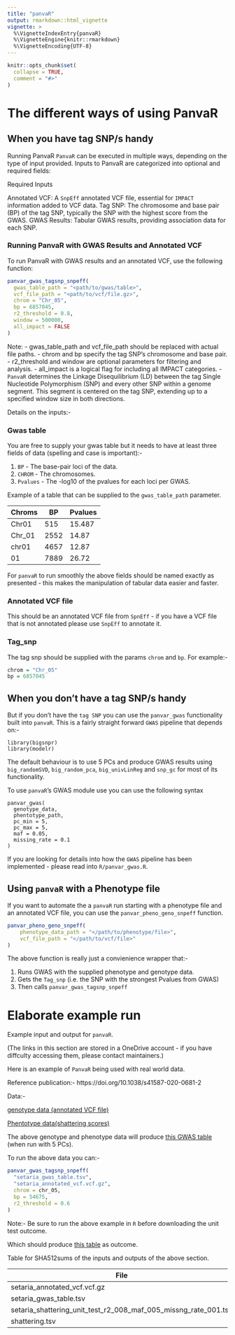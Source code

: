 ```yaml
---
title: "panvaR"
output: rmarkdown::html_vignette
vignette: >
  %\VignetteIndexEntry{panvaR}
  %\VignetteEngine{knitr::rmarkdown}
  %\VignetteEncoding{UTF-8}
---
```


```r
knitr::opts_chunk$set(
  collapse = TRUE,
  comment = "#>"
)
```


# The different ways of using PanvaR

## When you have tag SNP/s handy

Running PanvaR
`PanvaR` can be executed in multiple ways, depending on the type of input provided. Inputs to PanvaR are categorized into optional and required fields:

Required Inputs

Annotated VCF: A `SnpEff` annotated VCF file, essential for `IMPACT` information added to VCF data.
Tag SNP: The chromosome and base pair (BP) of the tag SNP, typically the SNP with the highest score from the GWAS.
GWAS Results: Tabular GWAS results, providing association data for each SNP.

### Running PanvaR with GWAS Results and Annotated VCF

To run PanvaR with GWAS results and an annotated VCF, use the following function:

```R
panvar_gwas_tagsnp_snpeff(
  gwas_table_path = "<path/to/gwas/table>",
  vcf_file_path = "<path/to/vcf/file.gz>",
  chrom = "Chr_05",
  bp = 6857045,
  r2_threshold = 0.8,
  window = 500000,
  all_impact = FALSE
)
```
Note:
- gwas_table_path and vcf_file_path should be replaced with actual file paths.
- chrom and bp specify the tag SNP's chromosome and base pair.
- r2_threshold and window are optional parameters for filtering and analysis.
- all_impact is a logical flag for including all IMPACT categories.
- `PanvaR` determines the Linkage Disequilibrium (LD) between the tag Single Nucleotide Polymorphism (SNP) and every other SNP within a genome segment. This segment is centered on the tag SNP, extending up to a specified window size in both directions.

Details on the inputs:-

### Gwas table

You are free to supply your gwas table but it needs to have at least three fields of data (spelling and case is important):-

1. `BP` - The base-pair loci of the data.
2. `CHROM` - The chromosomes.
3. `Pvalues` - The -log10 of the pvalues for each loci per GWAS.

Example of a table that can be supplied to the `gwas_table_path` parameter.

| Chroms | BP   | Pvalues |
| ------ | ---- | ------- |
| Chr01  | 515  | 15.487  |
| Chr_01 | 2552 | 14.87   |
| chr01  | 4657 | 12.87   |
| 01     | 7889 | 26.72   |

For `panvaR` to run smoothly the above fields should be named exactly as presented - this makes the manipulation of tabular data easier and faster.

### Annotated VCF file

This should be an annotated VCF file from `SpnEff` - if you have a VCF file that is not annotated please use `SnpEff` to annotate it.

### Tag_snp

The tag snp should be supplied with the params `chrom` and `bp`. For example:-

```r
chrom = "Chr_05"
bp = 6857045
```
## When you don't have a tag SNP/s handy

But if you don't have the `tag SNP` you can use the `panvar_gwas` functionality built into `panvaR`. This is a fairly straight forward `GWAS` pipeline that depends on:-

```
library(bigsnpr)
library(modelr)
```

The default behaviour is to use 5 PCs and produce GWAS results using `big_randomSVD`, `big_random_pca`, `big_univLinReg` and `snp_gc` for most of its functionality.

To use `panvaR`'s GWAS module use you can use the following syntax

```
panvar_gwas(
  genotype_data,
  phentotype_path,
  pc_min = 5,
  pc_max = 5, 
  maf = 0.05, 
  missing_rate = 0.1
)
```

If you are looking for details into how the `GWAS` pipeline has been implemented - please read into `R/panvar_gwas.R`.

## Using `panvaR` with a Phenotype file

If you want to automate the a `panvaR` run starting with a phenotype file and an annotated VCF file, you can use the `panvar_pheno_geno_snpeff` function.

```r
panvar_pheno_geno_snpeff(
    phenotype_data_path = "</path/to/phenotype/file>",
    vcf_file_path = "</path/to/vcf/file>"
)
```

The above function is really just a convienience wrapper that:-

1. Runs GWAS with the supplied phenotype and genotype data.
2. Gets the `Tag_snp` (i.e. the SNP with the strongest Pvalues from GWAS)
3. Then calls `panvar_gwas_tagsnp_snpeff` 

# Elaborate example run

Example input and output for `panvaR`.

(The links in this section are stored in a OneDrive account - if you have diffculty accessing them, please contact maintainers.)

Here is an example of `PanvaR` being used with real world data.

Reference publication:- https://doi.org/10.1038/s41587-020-0681-2

Data:-

[genotype data (annotated VCF file)](https://ddpsc-my.sharepoint.com/:u:/g/personal/rdhakal_danforthcenter_org/EdfaZqrVgA1BuXfr275_jZ4B8s6BqjdP8x6ZIbSQHh2FgA?e=MWa9vP)

[Phentotype data(shattering scores)](https://ddpsc-my.sharepoint.com/:u:/g/personal/rdhakal_danforthcenter_org/EdfaZqrVgA1BuXfr275_jZ4B8s6BqjdP8x6ZIbSQHh2FgA?e=MWa9vP)

The above genotype and phenotype data will produce [this GWAS table](https://ddpsc-my.sharepoint.com/:u:/g/personal/rdhakal_danforthcenter_org/Eb52QTajVw9FgELlyvKaWvkB6sA9I0yPTF_WdIPh3hytSw?e=kDOMXd) (when run with 5 PCs).

To run the above data you can:-

```r
panvar_gwas_tagsnp_snpeff(
  "setaria_gwas_table.tsv", 
  "setaria_annotated_vcf.vcf.gz", 
  chrom = chr_05, 
  bp = 54675,
  r2_threshold = 0.6
)
```
Note:- Be sure to run the above example in `R` before downloading the unit test outcome.

Which should produce [this table](https://ddpsc-my.sharepoint.com/:u:/g/personal/rdhakal_danforthcenter_org/ETUszsHynbdAnb4WaWbJ8kYBDRhsxsGAaXOrBRzOAE3LbA?e=FoJolr) as outcome.

Table for SHA512sums of the inputs and outputs of the above section.

| File                                                            | SHA512sum                                                                                                                        |
| --------------------------------------------------------------- | -------------------------------------------------------------------------------------------------------------------------------- |
| setaria_annotated_vcf.vcf.gz                                    | 6d437b9863295ccd76194f382beee66ed7b66a930ee1462d4a83c57a74bab2dde63d1a2fd1777df1f65708ea091adb190a9e16eb65f53c28ed6afb8e706c9629 |
| setaria_gwas_table.tsv                                          | ff019601bfcd2d2a6ea2d26d749ad1656ce6237b1d0045eb9a014d04bbefce622a8a0d88e6d0d49e88e7a3c65731d48ae7fc9b01a537fb432f328022e823ac17 |
| setaria_shattering_unit_test_r2_008_maf_005_missng_rate_001.tsv | 67778fb07a69af3a5acd307641c3b7c1153edf4ba1da28776583eb32e9097936b2a5339505bed789b4c47435c35f32762cf56543d933f7f7e59fe94cd51f910b |
| shattering.tsv                                                  | 883c1a0104ac4c1cbf9c041b9ebd67ad1c1b8fa8c83ab4bd09b8a71963e4509974fb3aa3437080a33eb957976515fa45b69328525fe5862cf66603df2f9c56c5 |